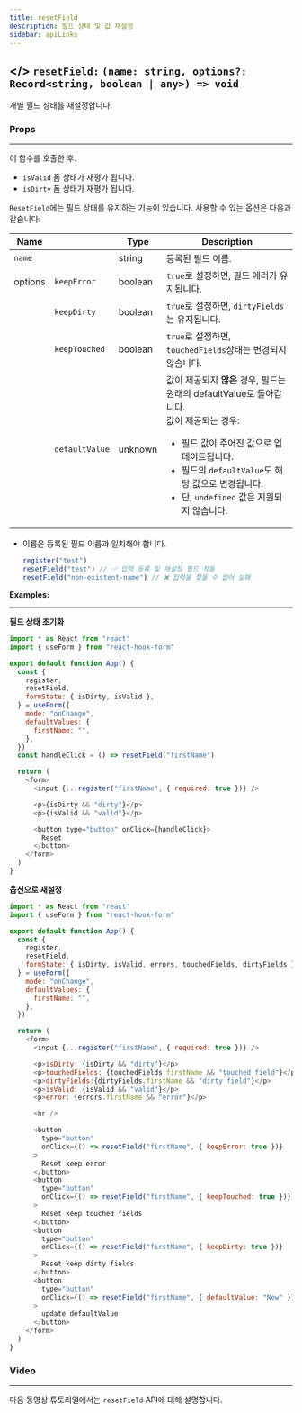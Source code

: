 ```yaml
---
title: resetField
description: 필드 상태 및 값 재설정
sidebar: apiLinks
---
```


## \</> `resetField:` <TypeText>`(name: string, options?: Record<string, boolean | any>) => void`</TypeText>

개별 필드 상태를 재설정합니다.

### Props

---

이 함수를 호출한 후.

- `isValid` 폼 상태가 재평가 됩니다.
- `isDirty` 폼 상태가 재평가 됩니다.

`ResetField`에는 필드 상태를 유지하는 기능이 있습니다. 사용할 수 있는 옵션은 다음과 같습니다:

| Name    |                | Type                         | Description                                                                                                                                                                                                                                                                       |
| ------- | -------------- | ---------------------------- | --------------------------------------------------------------------------------------------------------------------------------------------------------------------------------------------------------------------------------------------------------------------------------- |
| `name`  |                | <TypeText>string</TypeText>  | 등록된 필드 이름.                                                                                                                                                                                                                                                                 |
| options | `keepError`    | <TypeText>boolean</TypeText> | `true`로 설정하면, 필드 에러가 유지됩니다.                                                                                                                                                                                                                                        |
|         | `keepDirty`    | <TypeText>boolean</TypeText> | `true`로 설정하면, `dirtyFields`는 유지됩니다.                                                                                                                                                                                                                                    |
|         | `keepTouched`  | <TypeText>boolean</TypeText> | `true`로 설정하면, `touchedFields`상태는 변경되지 않습니다.                                                                                                                                                                                                                       |
|         | `defaultValue` | <TypeText>unknown</TypeText> | 값이 제공되지 **않은** 경우, 필드는 원래의 defaultValue로 돌아갑니다.<br/>값이 제공되는 경우:<br/><ul><li>필드 값이 주어진 값으로 업데이트됩니다.</li> <li>필드의 `defaultValue`도 해당 값으로 변경됩니다.</li> <li>단, <code>undefined</code> 값은 지원되지 않습니다.</li> </ul> |

<Admonition type="important" title="Rules">

- 이름은 등록된 필드 이름과 일치해야 합니다.

  ```javascript
  register("test")
  resetField("test") // ✅ 입력 등록 및 재설정 필드 작동
  resetField("non-existent-name") // ❌ 입력을 찾을 수 없어 실패
  ```

</Admonition>

**Examples:**

---

**필드 상태 초기화**

```javascript copy sandbox="https://codesandbox.io/s/priceless-firefly-d0kuv"
import * as React from "react"
import { useForm } from "react-hook-form"

export default function App() {
  const {
    register,
    resetField,
    formState: { isDirty, isValid },
  } = useForm({
    mode: "onChange",
    defaultValues: {
      firstName: "",
    },
  })
  const handleClick = () => resetField("firstName")

  return (
    <form>
      <input {...register("firstName", { required: true })} />

      <p>{isDirty && "dirty"}</p>
      <p>{isValid && "valid"}</p>

      <button type="button" onClick={handleClick}>
        Reset
      </button>
    </form>
  )
}
```

**옵션으로 재설정**

```javascript copy sandbox="https://codesandbox.io/s/resetfield-with-options-iw4wd"
import * as React from "react"
import { useForm } from "react-hook-form"

export default function App() {
  const {
    register,
    resetField,
    formState: { isDirty, isValid, errors, touchedFields, dirtyFields },
  } = useForm({
    mode: "onChange",
    defaultValues: {
      firstName: "",
    },
  })

  return (
    <form>
      <input {...register("firstName", { required: true })} />

      <p>isDirty: {isDirty && "dirty"}</p>
      <p>touchedFields: {touchedFields.firstName && "touched field"}</p>
      <p>dirtyFields:{dirtyFields.firstName && "dirty field"}</p>
      <p>isValid: {isValid && "valid"}</p>
      <p>error: {errors.firstName && "error"}</p>

      <hr />

      <button
        type="button"
        onClick={() => resetField("firstName", { keepError: true })}
      >
        Reset keep error
      </button>
      <button
        type="button"
        onClick={() => resetField("firstName", { keepTouched: true })}
      >
        Reset keep touched fields
      </button>
      <button
        type="button"
        onClick={() => resetField("firstName", { keepDirty: true })}
      >
        Reset keep dirty fields
      </button>
      <button
        type="button"
        onClick={() => resetField("firstName", { defaultValue: "New" })}
      >
        update defaultValue
      </button>
    </form>
  )
}
```

### Video

---

다음 동영상 튜토리얼에서는 `resetField` API에 대해 설명합니다.

<YouTube youTubeId="IdLFcNaEFEo" />
